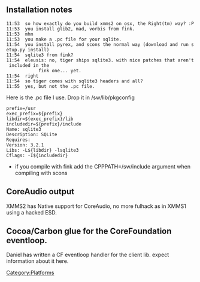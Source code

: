 {{Navbar}}

== Installation notes ==
 11:53 <eleusis> so how exactly do you build xmms2 on osx, the Right(tm) way? :P
 11:53 <tru_> you install glib2, mad, vorbis from fink.
 11:53 <eleusis> mhm
 11:53 <tru_> you make a .pc file for your sqlite.
 11:54 <tru_> you install pyrex, and scons the normal way (download and run setup.py install)
 11:54 <eleusis> sqlite3 from fink?
 11:54 <tru_> eleusis: no, tiger ships sqlite3. with nice patches that aren't included in the 
             fink one... yet.
 11:54 <eleusis> right
 11:54 <eleusis> so tiger comes with sqlite3 headers and all?
 11:55 <tru_> yes, but not the .pc file.

Here is the .pc file I use. Drop it in /sw/lib/pkgconfig
 prefix=/usr
 exec_prefix=${prefix}
 libdir=${exec_prefix}/lib
 includedir=${prefix}/include
 Name: sqlite3 
 Description: SQLite
 Requires:
 Version: 3.2.1
 Libs: -L${libdir} -lsqlite3
 Cflags: -I${includedir}


* if you compile with fink add the CPPPATH=/sw/include argument when compiling with scons

== CoreAudio output ==
XMMS2 has Native support for CoreAudio, no more fulhack as in XMMS1 using a hacked ESD.

== Cocoa/Carbon glue for the CoreFoundation eventloop. ==
Daniel has written a CF eventloop handler for the client lib. expect information about it here.

[[Category:Platforms]]